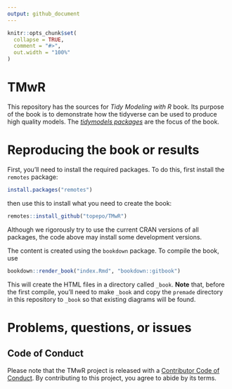 ```yaml
---
output: github_document
---
```


<!-- README.md is generated from README.Rmd. Please edit that file -->

```r
knitr::opts_chunk$set(
  collapse = TRUE,
  comment = "#>",
  out.width = "100%"
)
```

# TMwR

<!-- badges: start -->
<!-- badges: end -->

This repository has the sources for _Tidy Modeling with R_ book. Its purpose of the book is to demonstrate how the tidyverse can be used to produce high quality models. The [_tidymodels packages_](https://github.com/tidymodels) are the focus of the book. 

# Reproducing the book or results

First, you'll need to install the required packages. To do this, first install the `remotes` package:

``` r
install.packages("remotes")
```

then use this to install what you need to create the book: 

``` r
remotes::install_github("topepo/TMwR")
```

Although we rigorously try to use the current CRAN versions of all packages, the code above may install some development versions. 

The content is created using the `bookdown` package. To compile the book, use

```r
bookdown::render_book("index.Rmd", "bookdown::gitbook")
```

This will create the HTML files in a directory called `_book`. **Note** that, before the first compile, you'll need to make `_book` and copy the `premade` directory in this repository to `_book` so that existing diagrams will be found. 


# Problems, questions, or issues

## Code of Conduct
  
Please note that the TMwR project is released with a [Contributor Code of Conduct](https://contributor-covenant.org/version/2/0/CODE_OF_CONDUCT.html). By contributing to this project, you agree to abide by its terms.


